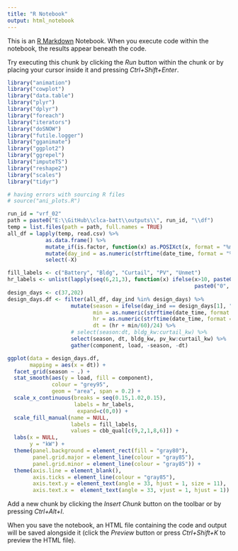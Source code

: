 ```yaml
---
title: "R Notebook"
output: html_notebook
---
```


This is an [R Markdown](http://rmarkdown.rstudio.com) Notebook. When you execute code within the notebook, the results appear beneath the code. 

Try executing this chunk by clicking the *Run* button within the chunk or by placing your cursor inside it and pressing *Ctrl+Shift+Enter*.

```r
library("animation")
library("cowplot")
library("data.table")
library("plyr")
library("dplyr")
library("foreach")
library("iterators")
library("doSNOW")
library("futile.logger")
library("gganimate")
library("ggplot2")
library("ggrepel")
library("imputeTS")
library("reshape2")
library("scales")
library("tidyr")

# having errors with sourcing R files
# source("ani_plots.R")

```


```r
run_id = "vrf_02"
path = paste0("E:\\GitHub\\clca-batt\\outputs\\", run_id, "\\df")
temp = list.files(path = path, full.names = TRUE)
all_df = lapply(temp, read.csv) %>%
            as.data.frame() %>%
            mutate_if(is.factor, function(x) as.POSIXct(x, format = "%m/%d/%Y %H:%M")) %>%
            mutate(day_ind = as.numeric(strftime(date_time, format = "%j"))) %>%
            select(-X)
```

```r

fill_labels <- c("Battery", "Bldg", "Curtail", "PV", "Unmet")
hr_labels <- unlist(lapply(seq(6,21,3), function(x) ifelse(x>10, paste0(x, ":00"),
                                                           paste0("0", x, ":00"))))
design_days <- c(37,202)
design_days.df <- filter(all_df, day_ind %in% design_days) %>%
                    mutate(season = ifelse(day_ind == design_days[1], "Winter", "Summer"),
                           min = as.numeric(strftime(date_time, format = "%M")),
                           hr = as.numeric(strftime(date_time, format = "%H")),
                           dt = (hr + min/60)/24) %>%
                    # select(season:dt, bldg_kw:curtail_kw) %>%
                    select(season, dt, bldg_kw, pv_kw:curtail_kw) %>%
                    gather(component, load, -season, -dt)

ggplot(data = design_days.df,
       mapping = aes(x = dt)) +
  facet_grid(season ~ .) +
  stat_smooth(aes(y = load, fill = component),
              colour = "grey95",
              geom = "area", span = 0.2) +
  scale_x_continuous(breaks = seq(0.15,1.02,0.15),
                     labels = hr_labels,
                      expand=c(0,0)) +
  scale_fill_manual(name = NULL,
                    labels = fill_labels,
                    values = cbb_qual[c(9,2,1,8,6)]) +
  labs(x = NULL,
       y = "kW") +
  theme(panel.background = element_rect(fill = "gray80"),
        panel.grid.major = element_line(colour = "gray85"),
        panel.grid.minor = element_line(colour = "gray85")) +
  theme(axis.line = element_blank(),
        axis.ticks = element_line(colour = "gray85"),
        axis.text.y = element_text(angle = 33, hjust = 1, size = 11),
        axis.text.x =  element_text(angle = 33, vjust = 1, hjust = 1))
```

Add a new chunk by clicking the *Insert Chunk* button on the toolbar or by pressing *Ctrl+Alt+I*.

When you save the notebook, an HTML file containing the code and output will be saved alongside it (click the *Preview* button or press *Ctrl+Shift+K* to preview the HTML file).
